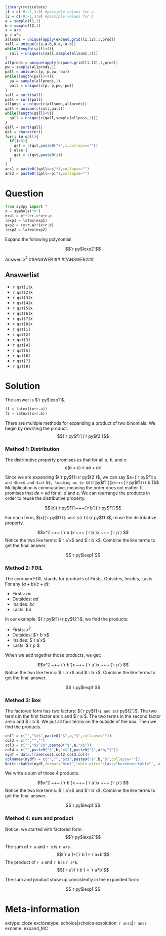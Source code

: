 ```r
library(reticulate)
l1 = c(-9:-1,1:9) #possible values for a
l2 = c(-9:-1,1:9) #possible values for b
a = sample(l1,1)
b = sample(l2,1)
s = a+b
p = a*b
allsums = unique(apply(expand.grid(l1,l2),1,prod))
sall = unique(c(s,a-b,b-a,-a-b))
while(length(sall)<4){
  sall = unique(c(sall,sample(allsums,1)))
}
allprods = unique(apply(expand.grid(l1,l2),1,prod))
pw = sample(allprods,1)
pall = unique(c(p,-p,pw,-pw))
while(length(pall)<4){
  pw = sample(allprods,1)
  pall = unique(c(p,-p,pw,-pw))
}
sall = sort(sall)
pall = sort(pall)
allposs = unique(c(allsums,allprods))
qall = unique(c(sall,pall))
while(length(qall)<8){
  qall = unique(c(qall,sample(allposs,1)))
}
qall = sort(qall)
qst = character()
for(i in qall){
  if(i>0){
    qst = c(qst,paste0("+",i,collapse=""))
  } else {
    qst = c(qst,paste0(i))
  }
}
ans1 = paste0((qall==s)*1,collapse="")
ans2 = paste0((qall==p)*1,collapse="")
```

Question
========

```python
from sympy import *
x = symbols("x")
exp1 = x**2+r.s*x+r.p
lexp1 = latex(exp1)
exp2 = (x+r.a)*(x+r.b)
lexp2 = latex(exp2)
```

Expand the following polynomial.

$$`r py$lexp2`$$

Answer:
$x^2$ ##ANSWER1##  ##ANSWER2##


Answerlist
--------

* `r qst[1]`x
* `r qst[2]`x
* `r qst[3]`x
* `r qst[4]`x
* `r qst[5]`x
* `r qst[6]`x
* `r qst[7]`x
* `r qst[8]`x
* `r qst[1]`
* `r qst[2]`
* `r qst[3]`
* `r qst[4]`
* `r qst[5]`
* `r qst[6]`
* `r qst[7]`
* `r qst[8]`

Solution
========

The answer is $`r py$lexp1`$.


```python
f1 = latex((x+r.a))
f2 = latex((x+r.b))
```

There are multiple methods for expanding a product of two binomials. We begin by rewriting the product.
$$(`r py$f1`)(`r py$f2`)$$

### Method 1: Distribution

The distributive property promises us that for all $a$, $b$, and $c$:
$$a(b+c) ~\equiv~ ab+ac$$

Since we are expanding $(`r py$f1`)(`r py$f2`)$, we can say $a=(`r py$f1`)$ and $b=x$ and $c=`r b`$, leading us to
$$(`r py$f1`)(x)~+~(`r py$f1`)(`r b`)$$
Multiplication is commutative, meaning the order does not matter. It promises that $de \equiv ed$ for all $d$ and $e$. We can rearrange the products in order to reuse the distributive property.

$$(x)(`r py$f1`)~+~(`r b`)(`r py$f1`)$$

For each term, $(x)(`r py$f1`)$ and $(`r b`)(`r py$f1`)$, reuse the distributive property.

$$x^2 ~+~ (`r a`)x ~+~ (`r b`)x ~+~ (`r p`) $$
Notice the two like terms: $`r a`x$ and $`r b`x$. Combine the like terms to get the final answer.

$$`r py$lexp1`$$

### Method 2: FOIL

The acronym FOIL stands for products of Firsts, Outsides, Insides, Lasts. For any $(a+b)(c+d)$:

* Firsts: $ac$
* Outsides: $ad$
* Insides: $bc$
* Lasts: $bd$

In our example, $(`r py$f1`)(`r py$f2`)$, we find the products:

* Firsts: $x^2$
* Outsides: $`r b`x$
* Insides: $`r a`x$
* Lasts: $`r p`$

When we add together those products, we get:

$$x^2 ~+~ (`r b`)x ~+~ (`r a`)x ~+~ (`r p`) $$
Notice the two like terms: $`r a`x$ and $`r b`x$. Combine the like terms to get the final answer.

$$`r py$lexp1`$$

### Method 3: Box

<style type="text/css" rel="stylesheet">
.bordered-table {
    border-collapse: collapse;
    border-spacing: 0;
    border:2px solid #000000;
}
.bordered-table th {
    border:2px solid #000000;
    padding: 4px;
}
.bordered-table td{
    border:2px solid #000000;
    padding: 4px;
}
</style>

The factored form has two factors: $(`r py$f1`)$ and $(`r py$f2`)$. The two terms in the first factor are $x$ and $`r a`$. The two terms in the second factor are $x$ and $`r b`$. We put all four terms on the outside of the box. Then we find the products.

```r
col1 = c("","$x$",paste0("$",a,"$",collapse=""))
col2 = c("","","")
col3 = c("","$x^2$",paste0("$",a,"x$"))
col4 = c("",paste0("$",b,"x$"),paste0("$",a*b,"$"))
mydf = data.frame(col1,col2,col3,col4)
colnames(mydf) = c("","","$x$",paste0("$",b,"$",collapse=""))
knitr::kable(mydf,format="html",table.attr='class="bordered-table"', align = "cccccc",row.names=F)
```

We write a sum of those 4 products.

$$x^2 ~+~ (`r b`)x ~+~ (`r a`)x ~+~ (`r p`) $$
Notice the two like terms: $`r a`x$ and $`r b`x$. Combine the like terms to get the final answer.

$$`r py$lexp1`$$

### Method 4: sum and product

Notice, we started with factored form: $$`r py$lexp2`$$

The sum of `r a` and `r b` is `r a+b`.
$$(`r a`)+(`r b`)=`r a+b`$$
The product of `r a` and `r b` is `r a*b`.
$$(`r a`)(`r b`) = `r a*b`$$

The sum and product show up consistently in the expanded form:

$$`r py$lexp1`$$



Meta-information
============
extype: cloze
exclozetype: schoice|schoice
exsolution: `r ans1`|`r ans2`
exname: expand_MC